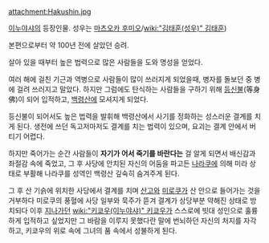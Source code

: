 attachment:Hakushin.jpg

[[이누야샤]]의 등장인물. 성우는 [[마츠오카 후미오]]/[[wiki:"김태훈(성우)" 김태훈]])

본편으로부터 약 100년 전에 살았던 승려.

살아 있을 때부터 높은 법력으로 많은 사람들을 도와 명성을 얻었다.

여러 해에 걸친 기근과 역병으로 사람들이 많이 쓰러지게 되었을때, 병자를 돌보던 중 병에 걸려 쓰러지고 말았다. 하지만 그럼에도 탄식하는 사람들을 구하기 위해 [[등신불]](等身佛)이 되어 입적하고, [[백령산]]에 모셔지게 되었다.

등신불이 되어서도 높은 법력을 발휘해 백령산에서 사기를 정화하는 성스러운 결계를 치게 된다. 생전에 쓰던 독고저마저도 결계를 치는 법력이 있으며, 요괴는 결계 안에서 버티기 어렵다.

하지만 죽어가는 순간 사람들이 '''자기가 어서 죽기를 바란다는''' 걸 알게 되면서 배신감과 좌절감 속에 죽었고, 그 후 사당에 안치된 자신의 어둠을 파고든 [[나라쿠]]에 의해 미라 상태로 부활해 나라쿠를 성역인 백령산 깊숙히 숨겨주게 된다.

그 후 산 기슭에 위치한 사당에서 결계를 치며 [[산고]]와 [[미로쿠]]가 산 안으로 들어가는 것을 거부하다 미로쿠의 풍혈에 사당 일부와 묵주가 뜯겨 결계가 상당부분 약해진 상태로 방치되다 이후 [[지나가던]] [[wiki:"키쿄우(이누야샤)" 키쿄우]]가 스스로에 빗대 성인으로 훌륭하게 입적하고 싶었지만 그 바람을 이루지 못했다란 말에 번뇌하던 자신의 처지를 자각하고, 키쿄우의 위로 속에 그녀의 품 속에서 성불하게 된다.
